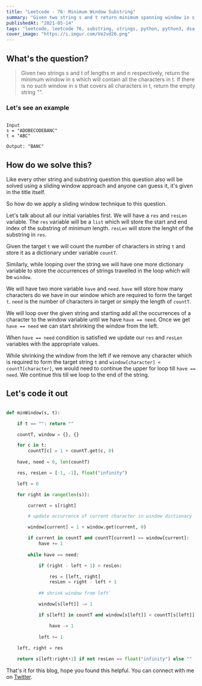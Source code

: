 ```yaml
---
title: "Leetcode - 76: Minimum Window Substring"
summary: "Given two string s and t return minimum spanning window in s where all the words in t are available"
publishedAt: "2021-05-14"
tags: "leetcode, leetcode 76, substring, strings, python, python3, dsa, algorithms, coding, programming, interview"
cover_image: "https://i.imgur.com/Ve2vd26.png"
---
```


## What's the question?

<blockquote>
  Given two strings s and t of lengths m and n respectively, return the minimum
  window in s which will contain all the characters in t. If there is no such
  window in s that covers all characters in t, return the empty string "".
</blockquote>

### Let's see an example

```dart:example

Input
s = "ADOBECODEBANC"
t = "ABC"

Output: "BANC"

```

## How do we solve this?

Like every other string and substring question this question also will be solved using a sliding window approach and anyone can guess it, it's given in the title itself.

So how do we apply a sliding window technique to this question.

Let's talk about all our initial variables first. We will have a `res` and `resLen` variable. 
The `res` variable will be a `list` which will store the start and end index of the substring of minimum length.
`resLen` will store the lenght of the substring in `res`.

Given the target `t` we will count the number of characters in string `t` and store it as a dictionary under variable `countT`.

Similarly, while looping over the string we will have one more dictionary variable to store the occurrences of strings travelled in the loop which will be `window`.

We will have two more variable `have` and `need`. 
`have` will store how many characters do we have in our window which are required to form the target `t`. 
`need` is the number of characters in target or simply the length of `countT`.

We will loop over the given string and starting add all the occurrences of a character to the window variable until we have `have == need`. Once we get `have == need` we can start shrinking the window from the left.

When `have == need` condition is satisfied we update our `res` and `resLen` variables with the appropriate values.

While shrinking the window from the left if we remove any character which is required to form the target string `t` and `window[character] < countT[character]`, we would need to continue the upper for loop till `have == need`. We continue this till we loop to the end of the string.

## Let's code it out

```dart:min_window.py

def minWindow(s, t):

    if t == "": return ""

    countT, window = {}, {}

    for c in t:
        countT[c] = 1 + countT.get(c, 0)
    
    have, need = 0, len(countT)

    res, resLen = [-1, -1], float("infinity")

    left = 0

    for right in range(len(s)):

        current = s[right]

        # update occurrence of current character in window dictionary

        window[current] = 1 + window.get(current, 0)

        if current in countT and countT[current] == window[current]:
            have += 1
        
        while have == need:

            if (right - left + 1) < resLen:

                res = [left, right]
                resLen = right - left + 1
            
            ## shrink window from left`

            window[s[left]] -= 1

            if s[left] in countT and window[s[left]] < countT[s[left]]:

                have -= 1
            
            left += 1
        
    left, right = res

    return s[left:right+1] if not resLen == float("infinity") else ""

```

That's it for this blog, hope you found this helpful. You can connect with me on <a target="_blank" href="https://twitter.com/saglanivatsal">Twitter</a>.